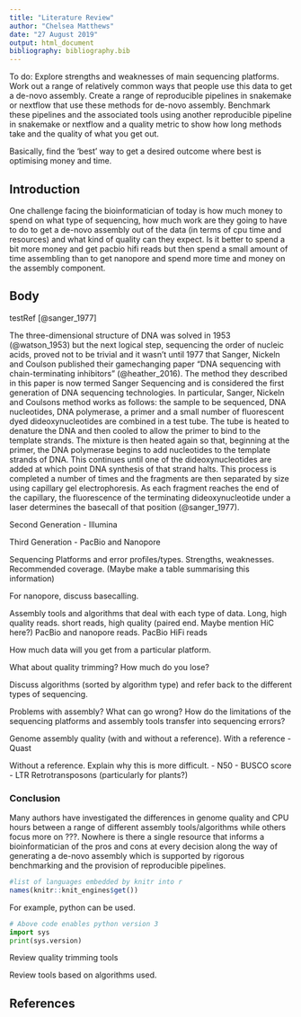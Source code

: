 ```yaml
---
title: "Literature Review"
author: "Chelsea Matthews"
date: "27 August 2019"
output: html_document
bibliography: bibliography.bib
---
```


To do: 
Explore strengths and weaknesses of main sequencing platforms. 
Work out a range of relatively common ways that people use this data to get a de-novo assembly.
Create a range of reproducible pipelines in snakemake or nextflow that use these methods for de-novo assembly. 
Benchmark these pipelines and the associated tools using another reproducible pipeline in snakemake or nextflow and a quality metric to show how long methods take and the quality of what you get out. 

Basically, find the 'best' way to get a desired outcome where best is optimising money and time. 

## Introduction

One challenge facing the bioinformatician of today is how much money to spend on what type of sequencing, how much work are they going to have to do to get a de-novo assembly out of the data (in terms of cpu time and resources) and what kind of quality can they expect. Is it better to spend a bit more money and get pacbio hifi reads but then spend a small amount of time assembling than to get nanopore and spend more time and money on the assembly component.  

## Body

testRef [@sanger_1977] 

The three-dimensional structure of DNA was solved in 1953 (@watson_1953) but the next logical step, sequencing the order of nucleic acids, proved not to be trivial and it wasn't until 1977 that Sanger, Nickeln and Coulson published their gamechanging paper "DNA sequencing with chain-terminating inhibitors" (@heather_2016). The method they described in this paper is now termed Sanger Sequencing and is considered the first generation of DNA sequencing technologies. In particular, Sanger, Nickeln and Coulsons method works as follows: the sample to be sequenced, DNA nucleotides, DNA polymerase, a primer and a small number of fluorescent dyed dideoxynucleotides are combined in a test tube. The tube is heated to denature the DNA and then cooled to allow the primer to bind to the template strands. The mixture is then heated again so that, beginning at the primer, the DNA polymerase begins to add nucleotides to the template strands of DNA. This continues until one of the dideoxynucleotides are added at which point DNA synthesis of that strand halts. This process is completed a number of times and the fragments are then separated by size using capillary gel electrophoresis. As each fragment reaches the end of the capillary, the fluorescence of the terminating dideoxynucleotide under a laser determines the basecall of that position (@sanger_1977).


Second Generation - Illumina

Third Generation - PacBio and Nanopore

Sequencing Platforms and error profiles/types. Strengths, weaknesses. Recommended coverage. (Maybe make a table summarising this information)

For nanopore, discuss basecalling. 

Assembly tools and algorithms that deal with each type of data. 
Long, high quality reads. 
short reads, high quality (paired end. Maybe mention HiC here?)
PacBio and nanopore reads. 
PacBio HiFi reads
   
How much data will you get from a particular platform. 

What about quality trimming? How much do you lose?

Discuss algorithms (sorted by algorithm type) and refer back to the different types of sequencing. 

Problems with assembly? What can go wrong? How do the limitations of the sequencing platforms and assembly tools transfer into sequencing errors? 

Genome assembly quality (with and without a reference).
With a reference
-Quast
        
Without a reference. Explain why this is more difficult. 
- N50
- BUSCO score
- LTR Retrotransposons (particularly for plants?)

### Conclusion
Many authors have investigated the differences in genome quality and CPU hours between a range of different assembly tools/algorithms while others focus more on ???. Nowhere is there a single resource that informs a bioinformatician of the pros and cons at every decision along the way of generating a de-novo assembly which is supported by rigorous benchmarking and the provision of reproducible pipelines. 


```r
#list of languages embedded by knitr into r
names(knitr::knit_engines$get())

```

For example, python can be used. 

```python
# Above code enables python version 3
import sys
print(sys.version)
```

Review quality trimming tools

Review tools based on algorithms used. 


## References


